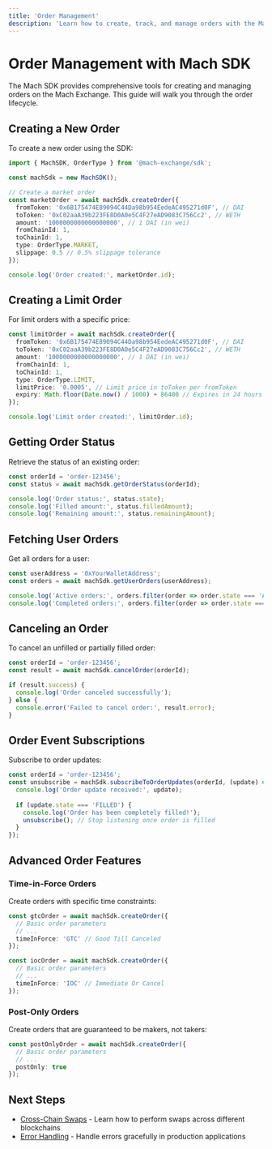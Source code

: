 ```yaml
---
title: 'Order Management'
description: 'Learn how to create, track, and manage orders with the Mach SDK'
---
```


# Order Management with Mach SDK

The Mach SDK provides comprehensive tools for creating and managing orders on the Mach Exchange. This guide will walk you through the order lifecycle.

## Creating a New Order

To create a new order using the SDK:

```typescript
import { MachSDK, OrderType } from '@mach-exchange/sdk';

const machSdk = new MachSDK();

// Create a market order
const marketOrder = await machSdk.createOrder({
  fromToken: '0x6B175474E89094C44Da98b954EedeAC495271d0F', // DAI
  toToken: '0xC02aaA39b223FE8D0A0e5C4F27eAD9083C756Cc2', // WETH
  amount: '1000000000000000000', // 1 DAI (in wei)
  fromChainId: 1,
  toChainId: 1,
  type: OrderType.MARKET,
  slippage: 0.5 // 0.5% slippage tolerance
});

console.log('Order created:', marketOrder.id);
```

## Creating a Limit Order

For limit orders with a specific price:

```typescript
const limitOrder = await machSdk.createOrder({
  fromToken: '0x6B175474E89094C44Da98b954EedeAC495271d0F', // DAI
  toToken: '0xC02aaA39b223FE8D0A0e5C4F27eAD9083C756Cc2', // WETH
  amount: '1000000000000000000', // 1 DAI (in wei)
  fromChainId: 1,
  toChainId: 1,
  type: OrderType.LIMIT,
  limitPrice: '0.0005', // Limit price in toToken per fromToken
  expiry: Math.floor(Date.now() / 1000) + 86400 // Expires in 24 hours
});

console.log('Limit order created:', limitOrder.id);
```

## Getting Order Status

Retrieve the status of an existing order:

```typescript
const orderId = 'order-123456';
const status = await machSdk.getOrderStatus(orderId);

console.log('Order status:', status.state);
console.log('Filled amount:', status.filledAmount);
console.log('Remaining amount:', status.remainingAmount);
```

## Fetching User Orders

Get all orders for a user:

```typescript
const userAddress = '0xYourWalletAddress';
const orders = await machSdk.getUserOrders(userAddress);

console.log('Active orders:', orders.filter(order => order.state === 'ACTIVE'));
console.log('Completed orders:', orders.filter(order => order.state === 'FILLED'));
```

## Canceling an Order

To cancel an unfilled or partially filled order:

```typescript
const orderId = 'order-123456';
const result = await machSdk.cancelOrder(orderId);

if (result.success) {
  console.log('Order canceled successfully');
} else {
  console.error('Failed to cancel order:', result.error);
}
```

## Order Event Subscriptions

Subscribe to order updates:

```typescript
const orderId = 'order-123456';
const unsubscribe = machSdk.subscribeToOrderUpdates(orderId, (update) => {
  console.log('Order update received:', update);
  
  if (update.state === 'FILLED') {
    console.log('Order has been completely filled!');
    unsubscribe(); // Stop listening once order is filled
  }
});
```

## Advanced Order Features

### Time-in-Force Orders

Create orders with specific time constraints:

```typescript
const gtcOrder = await machSdk.createOrder({
  // Basic order parameters
  // ...
  timeInForce: 'GTC' // Good Till Canceled
});

const iocOrder = await machSdk.createOrder({
  // Basic order parameters
  // ...
  timeInForce: 'IOC' // Immediate Or Cancel
});
```

### Post-Only Orders

Create orders that are guaranteed to be makers, not takers:

```typescript
const postOnlyOrder = await machSdk.createOrder({
  // Basic order parameters
  // ...
  postOnly: true
});
```

## Next Steps

- [Cross-Chain Swaps](/essentials/cross-chain-swaps) - Learn how to perform swaps across different blockchains
- [Error Handling](/essentials/error-handling) - Handle errors gracefully in production applications
